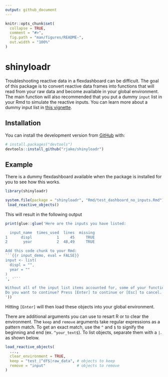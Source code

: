 ```yaml
---
output: github_document
---
```


<!-- README.md is generated from README.Rmd. Please edit that file -->

```r
knitr::opts_chunk$set(
  collapse = TRUE,
  comment = "#>",
  fig.path = "man/figures/README-",
  out.width = "100%"
)
```
# shinyloadr

<!-- badges: start -->
<!-- badges: end -->

Troubleshooting reactive data in a flexdashboard can be difficult. The goal of this package is to convert reactive data frames into functions that will read from your raw data and become available in your global environment. The main function will also recommended that you put a dummy `input` list in your Rmd to simulate the reactive inputs. You can learn more about a dummy input list in [this vignette](../docs/articles/tips-and-tricks.html).


## Installation
<!--  
  You can install the released version of `shinyloadr` from [CRAN](https://CRAN.R-project.org) with:
  
  ``` r
  install.packages("shinyloadr")
  ```

-->

You can install the development version from [GitHub](https://github.com/rjake/shinyloadr) with:

``` r
# install.packages("devtools")
devtools::install_github("rjake/shinyloadr")
```
## Example

There is a dummy flexdashboard available when the package is installed for you to see how this works. 

```r
library(shinyloadr)

system.file(package = "shinyloadr", "Rmd/test_dashboard_no_inputs.Rmd") %>% 
 load_reactive_objects()
```

This will result in the following output
```r
print(glue::glue('Here are the inputs you have listed:

  input_name  times_used  lines  missing
1      displ           1     45     TRUE
2       year           2  48,49     TRUE

Add this code chunk to your Rmd:
```{{r input_demo, eval = FALSE}}
input <- list(
  displ = "",
  year = ""
)
', '```

Without all of the input list items accounted for, some of your functions may not work.
Do you want to continue? Press [Enter] to continue or [Esc] to cancel.
'))
```

Hitting `[Enter]` will then load these objects into your global environment.

There are additional arguments you can use to resart R or to clear the environment. The `keep` and `remove` arguments take regular expressions as a pattern match. To get an exact match, use the `^` and `$` to signify the beginning and end (ex. `^your_text$`). To list objects, separate them with a `|`. as shown below.

```r
load_reactive_objects(
  ...,
  clear_environment = TRUE, 
  keep = "test_|^df$|raw_data", # objects to keep
  remove = "input"              # objects to remove 
)
```